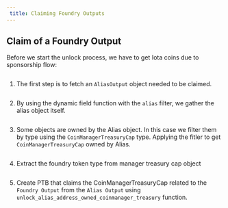 ```yaml
---
 title: Claiming Foundry Outputs
---
```


## Claim of a Foundry Output

Before we start the unlock process, we have to get Iota coins due to sponsorship flow:
<Tabs>
<TabItem value="rs" label="Rust">

```rust file=<rootDir>/docs/examples/rust/stardust/foundry-output-claim.rs#L77-96
```

</TabItem>
</Tabs>

1. The first step is to fetch an `AliasOutput` object needed to be claimed.

<Tabs>
<TabItem value="rs" label="Rust">

```rust file=<rootDir>/docs/examples/rust/stardust/foundry-output-claim.rs#L147-L159
```

</TabItem>
<TabItem value="ts" label="TypeScript">

</TabItem>
</Tabs>


2. By using the dynamic field function with the `alias` filter, we gather the alias object itself.

<Tabs>
<TabItem value="rs" label="Rust">

```rust file=<rootDir>/docs/examples/rust/stardust/foundry-output-claim.rs#L164-174
```

</TabItem>
<TabItem value="ts" label="TypeScript">

</TabItem>
</Tabs>

3. Some objects are owned by the Alias object. In this case we filter them by type using the `CoinManagerTreasuryCap` type.
Applying the fitler to get `CoinManagerTreasuryCap` owned by Alias.

<Tabs>
<TabItem value="rs" label="Rust">

```rust file=<rootDir>/docs/examples/rust/stardust/foundry-output-claim.rs#L178-216
```

</TabItem>
<TabItem value="ts" label="TypeScript">

</TabItem>
</Tabs>

4. Extract the foundry token type from manager treasury cap object

<Tabs>
<TabItem value="rs" label="Rust">

```rust file=<rootDir>/docs/examples/rust/stardust/foundry-output-claim.rs#L220-227
```

</TabItem>
<TabItem value="ts" label="TypeScript">

</TabItem>
</Tabs>

5. Create PTB that claims the CoinManagerTreasuryCap related to the `Foundry Output` from the `Alias Output` using `unlock_alias_address_owned_coinmanager_treasury` function.


<Tabs>
<TabItem value="rs" label="Rust">

```rust file=<rootDir>/docs/examples/rust/stardust/foundry-output-claim.rs#L231-300
```

</TabItem>
<TabItem value="ts" label="TypeScript">

</TabItem>
</Tabs>
